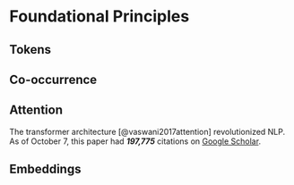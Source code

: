 # Foundational Principles

## Tokens

## Co-occurrence

## Attention

The transformer architecture [@vaswani2017attention] revolutionized NLP.
As of October 7, this paper had **_197,775_** citations on [Google Scholar](https://scholar.google.com/scholar?cluster=2960712678066186980&hl=en&as_sdt=0,33){target="_blank"}.

## Embeddings {#sec-embeddings}
